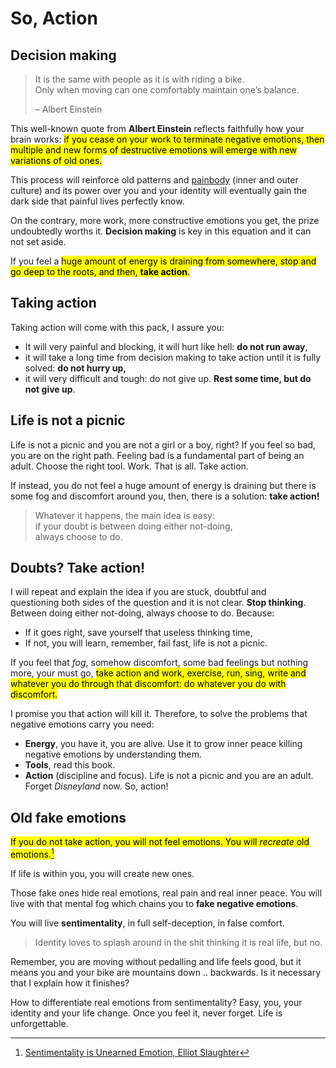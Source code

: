 
# So, Action

## Decision making

>It is the same with people as it is with riding a bike.  
>Only when moving can one comfortably maintain one’s balance.
>
>-- Albert Einstein

This well-known quote from **Albert Einstein** reflects faithfully how your brain works: <mark>if you cease on your work to terminate negative emotions, then multiple and new forms of destructive emotions will emerge with new variations of old ones.</mark>

This process will reinforce old patterns and [painbody](/part2/PowerNow.qmd#painbody) (inner and outer culture) and its power over you and your identity will eventually gain the dark side that painful lives perfectly know.

On the contrary, more work, more constructive emotions you get, the prize undoubtedly worths it. **Decision making** is key in this equation and it can not set aside.

If you feel a <mark>huge amount of energy is draining from somewhere, stop and go deep to the roots, and then, **take action**.</mark>

## Taking action

Taking action will come with this pack, I assure you:

- It will very painful and blocking, it will hurt like hell: **do not run away**, 
- it will take a long time from decision making to take action until it is fully solved: **do not hurry up,**
- it will very difficult and tough: do not give up. **Rest some time, but do not give up**.

:::{.callout-note}
## Life is not a picnic
Life is not a picnic and you are not a girl or a boy, right? If you feel so bad, you are on the right path. Feeling bad is a fundamental part of being an adult. Choose the right tool. Work. That is all. Take action.
:::

If instead, you do not feel a huge amount of energy is draining but there is some fog and discomfort around you, then, there is a solution: **take action!**

>Whatever it happens, the main idea is easy:  
>if your doubt is between doing either not-doing,   
>always choose to do. 

## Doubts? Take action!

I will repeat and explain the idea if you are stuck, doubtful and questioning both sides of the question and it is not clear. **Stop thinking**. Between doing either not-doing, always choose to do. Because:

- If it goes right, save yourself that useless thinking time,
- If not, you will learn, remember, fail fast, life is not a picnic.

If you feel that *fog*, somehow discomfort, some bad feelings but nothing more, your must go, <mark>take action and work, exercise, run, sing, write and whatever you do through that discomfort: do whatever you do with discomfort.</mark>

I promise you that action will kill it. Therefore, to solve the problems that negative emotions carry  you need:

- **Energy**, you have it, you are alive. Use it to grow inner peace killing negative emotions by understanding them.
- **Tools**, read this book. 
- **Action** (discipline and focus). Life is not a picnic and you are an adult. Forget *Disneyland* now. So, action!

:::{.callout-note}
## Old fake emotions
<mark>If you do not take action, you will not feel emotions. You will *recreate* old emotions.<mark>[^1]

If life is within you, you will create new ones.

Those fake ones hide real emotions, real pain and real inner peace. You will live with that mental fog which chains you to **fake negative emotions**.

You will live **sentimentality**, in full self-deception, in false comfort.
:::


>Identity loves to splash around in the shit thinking it is real life, but no.


Remember, you are moving without pedalling and life feels good, but it means you and your bike are mountains down .. backwards. Is it necessary that I explain how it finishes?

How to differentiate  real emotions from sentimentality? Easy, you, your identity and your life change. Once you feel it, never forget. Life is unforgettable. 



[^1]: [Sentimentality is Unearned Emotion, Elliot Slaughter ](https://elliottslaughter.com/2021/06/sentimentality){.external}

